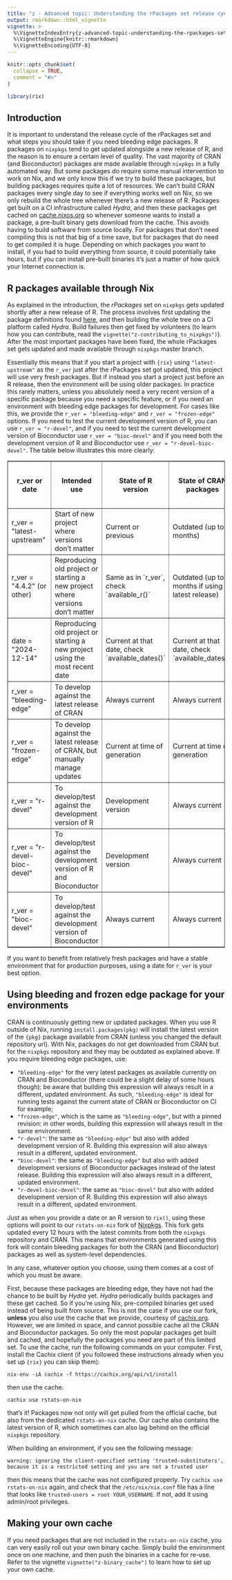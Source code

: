 ```yaml
---
title: "z - Advanced topic: Understanding the rPackages set release cycle and using bleeding edge packages"
output: rmarkdown::html_vignette
vignette: >
  %\VignetteIndexEntry{z-advanced-topic-understanding-the-rpackages-set-release-cycle-and-using-bleeding-edge-packages}
  %\VignetteEngine{knitr::rmarkdown}
  %\VignetteEncoding{UTF-8}
---
```


```r
knitr::opts_chunk$set(
  collapse = TRUE,
  comment = "#>"
)
```

```r
library(rix)
```

## Introduction

It is important to understand the release cycle of the rPackages set and what
steps you should take if you need bleeding edge packages. R packages on
`nixpkgs` tend to get updated alongside a new release of R, and the reason is to
ensure a certain level of quality. The vast majority of CRAN (and Bioconductor)
packages are made available through `nixpkgs` in a fully automated way. But some
packages do require some manual intervention to work on Nix, and we only know
this if we try to build these packages, but building packages requires quite a
lot of resources. We can’t build CRAN packages every single day to see if
everything works well on Nix, so we only rebuild the whole tree whenever there’s
a new release of R. Packages get built on a CI infrastructure called *Hydra*,
and then these packages get cached on
[cache.nixos.org](https://cache.nixos.org/) so whenever someone wants to install
a package, a pre-built binary gets download from the cache. This avoids having
to build software from source locally. For packages that don’t need compiling
this is not that big of a time save, but for packages that do need to get
compiled it is huge. Depending on which packages you want to install, if you had
to build everything from source, it could potentially take hours, but if you can
install pre-built binaries it’s just a matter of how quick your Internet
connection is.

## R packages available through Nix

As explained in the introduction, the *rPackages* set on `nixpkgs` gets updated
shortly after a new release of R. The process involves first updating the
package definitions found
[here](https://github.com/NixOS/nixpkgs/tree/master/pkgs/development/r-modules),
and then building the whole tree on a CI platform called *Hydra*. Build failures
then get fixed by volunteers (to learn how you can contribute, read the
`vignette("z-contributing_to_nixpkgs")`). After the most important packages have
been fixed, the whole rPackages set gets updated and made available through
`nixpkgs` master branch.

Essentially this means that if you start a project with `{rix}` using
`"latest-upstream"` as the `r_ver` just after the rPackages set got updated,
this project will use very fresh packages. But if instead you start a project
just before an R release, then the environment will be using older packages. In
practice this rarely matters, unless you absolutely need a very recent version
of a specific package because you need a specific feature, or if you need an
environment with bleeding edge packages for development. For cases like this, we
provide the `r_ver = "bleeding-edge"` and `r_ver = "frozen-edge"` options. If
you need to test the current development version of R, you can use
`r_ver = "r-devel"`, and if you need to test the current development version
of Bioconductor use `r_ver = "bioc-devel"` and if you need both the development
version of R and Bioconductor use `r_ver = "r-devel-bioc-devel"`. The table below
illustrates this more clearly:

```{=html}
<table border="1">
  <thead>
    <tr>
      <th>r_ver or date</th>
      <th>Intended use</th>
      <th>State of R version</th>
      <th>State of CRAN packages</th>
      <th>State of Bioconductor packages</th>
      <th>State of other packages in Nixpkgs</th>
    </tr>
  </thead>
  <tbody>
    <tr>
      <td>r_ver = "latest-upstream"</td>
      <td>Start of new project where versions don’t matter</td>
      <td>Current or previous</td>
      <td>Outdated (up to 6 months)</td>
      <td>Outdated (up to 6 months)</td>
      <td>Current at time of generation</td>
    </tr>
    <tr>
      <td>r_ver = "4.4.2" (or other)</td>
      <td>Reproducing old project or starting a new project where versions don’t matter</td>
      <td>Same as in `r_ver`, check `available_r()`</td>
      <td>Outdated (up to 2 months if using latest release)</td>
      <td>Outdated (up to 2 months if using latest release)</td>
      <td>Potentially outdated (up to 12 months)</td>
    </tr>
    <tr>
      <td>date = "2024-12-14"</td>
      <td>Reproducing old project or starting a new project using the most recent date</td>
      <td>Current at that date, check `available_dates()`</td>
      <td>Current at that date, check `available_dates()`</td>
      <td>Current at that date, check `available_dates()`</td>
      <td>Potentially outdated (up to 12 months)</td>
    </tr>
    <tr>
      <td>r_ver = "bleeding-edge"</td>
      <td>To develop against the latest release of CRAN</td>
      <td>Always current</td>
      <td>Always current</td>
      <td>Always current</td>
      <td>Always current</td>
    </tr>
    <tr>
      <td>r_ver = "frozen-edge"</td>
      <td>To develop against the latest release of CRAN, but manually manage updates</td>
      <td>Current at time of generation</td>
      <td>Current at time of generation</td>
      <td>Current at time of generation</td>
      <td>Current at time of generation</td>
    </tr>
    <tr>
      <td>r_ver = "r-devel"</td>
      <td>To develop/test against the development version of R</td>
      <td>Development version</td>
      <td>Always current</td>
      <td>Always current</td>
      <td>Always current</td>
    </tr>
    <tr>
      <td>r_ver = "r-devel-bioc-devel"</td>
      <td>To develop/test against the development version of R and Bioconductor</td>
      <td>Development version</td>
      <td>Always current</td>
      <td>Development version</td>
      <td>Always current</td>
    </tr>
    <tr>
      <td>r_ver = "bioc-devel"</td>
      <td>To develop/test against the development version of Bioconductor</td>
      <td>Always current</td>
      <td>Always current</td>
      <td>Development version</td>
      <td>Always current</td>
    </tr>
  </tbody>
</table>
```

If you want to benefit from relatively fresh packages and have a stable environment
that for production purposes, using a date for `r_ver` is your best option.

## Using bleeding and frozen edge package for your environments

CRAN is continuously getting new or updated packages. When you use R outside of
Nix, running `install.packages(pkg)` will install the latest version of the
`{pkg}` package available from CRAN (unless you changed the default repository
url). With Nix, packages do not get downloaded from CRAN but for the `nixpkgs`
repository and they may be outdated as explained above. If you require bleeding
edge packages, use:

- `"bleeding-edge"` for the very latest packages as available currently on CRAN
  and Bioconductor (there could be a slight delay of some hours though): be
  aware that building this expression will always result in a different,
  updated environment. As such, `"bleeding-edge"` is ideal for running tests
  against the current state of CRAN or Bioconductor on CI for example;
- `"frozen-edge"`, which is the same as `"bleeding-edge"`, but with a pinned
  revision: in other words, building this expression will always result in the
  same environment.
- `"r-devel"`: the same as `"bleeding-edge"` but also with added development
  version of R. Building this expression will also always result in a different,
  updated environment.
- `"bioc-devel"`: the same as `"bleeding-edge"` but also with added development
  versions of Bioconductor packages instead of the latest release. Building this
  expression will also always result in a different, updated environment.
- `"r-devel-bioc-devel"`: the same as `"bioc-devel"` but also with added
  development version of R. Building this expression will also always result in
  a different, updated environment.

Just as when you provide a date or an R version to `rix()`, using these options
will point to our `rstats-on-nix` fork of
[Nixpkgs](https://github.com/rstats-on-nix/nixpkgs/tree/r-daily). This fork gets
updated every 12 hours with the latest commits from both the `nixpkgs`
repository and CRAN. This means that environments generated using this fork will
contain bleeding packages for both the CRAN (and Bioconductor) packages as well
as system-level dependencies.

In any case, whatever option you choose, using them comes at a cost of which you
must be aware.

First, because these packages are bleeding edge, they have not had the chance to
be built by *Hydra* yet. *Hydra* periodically builds packages and these get
cached. So if you’re using Nix, pre-compiled binaries get used instead of being
built from source. This is not the case if you use our fork, **unless** you also
use the cache that we provide, courtesy of
[cachix.org](https://app.cachix.org/cache/rstats-on-nix#pull). However, we are
limited in space, and cannot possible cache all the CRAN and Bioconductor
packages. So only the most popular packages get built and cached, and hopefully
the packages you need are part of this limited set. To use the cache, run the
following commands on your computer. First, install the Cachix client (if you
followed these instructions already when you set up `{rix}` you can skip them):

```
nix-env -iA cachix -f https://cachix.org/api/v1/install
```

then use the cache:

```
cachix use rstats-on-nix
```

that’s it! Packages now not only will get pulled from the official cache, but
also from the dedicated `rstats-on-nix` cache. Our cache also contains the
latest version of R, which sometimes can also lag behind on the official
`nixpkgs` repository.

When building an environment, if you see the following message:

```
warning: ignoring the client-specified setting 'trusted-substituters', because it is a restricted setting and you are not a trusted user
```

then this means that the cache was not configured properly. Try `cachix use
rstats-on-nix` again, and check that the `/etc/nix/nix.conf` file has a line
that looks like `trusted-users = root YOUR_USERNAME`. If not, add it using
admin/root privileges.

## Making your own cache

If you need packages that are not included in the `rstats-on-nix` cache, you can
very easily roll out your own binary cache. Simply build the environment once on
one machine, and then push the binaries in a cache for re-use. Refer to the
vignette `vignette("z-binary_cache")` to learn how to set up your own cache.
